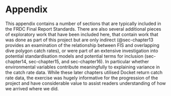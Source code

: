 # Appendix {#sec-appendix .unnumbered}

This appendix contains a number of sections that are typically included in the FRDC Final Report Standards. There are also several additional pieces of exploratory work that have been included here, that contain work that was done as part of this project but are only indirect (@sec-chapter13 provides an examination of the relationship between FIS and overlapping dive polygon catch rates), or were part of an extensive investigation into potential standardisation models and potential terms for inclusion (sec-chapter14, sec-chapter15, and sec-chapter16). In particular whether environmental variables contribute meaningfully to explaining variance in the catch rate data. While these later chapters utilised Docket return catch rate data, the exercise was hugely informative for the progression of the project and have considerable value to assist readers understanding of how we arrived where we did.